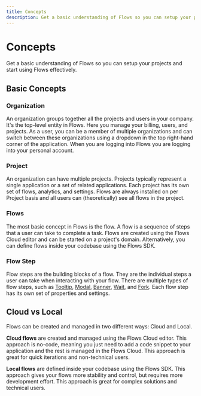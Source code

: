 ```yaml
---
title: Concepts
description: Get a basic understanding of Flows so you can setup your projects and start using Flows effectively.
---
```


# Concepts

Get a basic understanding of Flows so you can setup your projects and start using Flows effectively.

## Basic Concepts

### Organization

An organization groups together all the projects and users in your company. It's the top-level entity in Flows. Here you manage your billing, users, and projects. As a user, you can be a member of multiple organizations and can switch between these organizations using a dropdown in the top right-hand corner of the application. When you are logging into Flows you are logging into your personal account.

### Project

An organization can have multiple projects. Projects typically represent a single application or a set of related applications. Each project has its own set of flows, analytics, and settings. Flows are always installed on per Project basis and all users can (theoretically) see all flows in the project.

### Flows

The most basic concept in Flows is the flow. A flow is a sequence of steps that a user can take to complete a task. Flows are created using the Flows Cloud editor and can be started on a project's domain. Alternatively, you can define flows inside your codebase using the Flows SDK.

### Flow Step

Flow steps are the building blocks of a flow. They are the individual steps a user can take when interacting with your flow. There are multiple types of flow steps, such as [Tooltip](/step-types/tooltip), [Modal](/step-types/modal), 
[Banner](/step-types/banner), [Wait](/step-types/wait), and [Fork](/step-types/fork). Each flow step has its own set of properties and settings.

## Cloud vs Local

Flows can be created and managed in two different ways: Cloud and Local.

**Cloud flows** are created and managed using the Flows Cloud editor. This approach is no-code, meaning you just need to add a code snippet to your application and the rest is managed in the Flows Cloud. This approach is great for quick iterations and non-technical users.

**Local flows** are defined inside your codebase using the Flows SDK. This approach gives your flows more stability and control, but requires more development effort. This approach is great for complex solutions and technical users.
